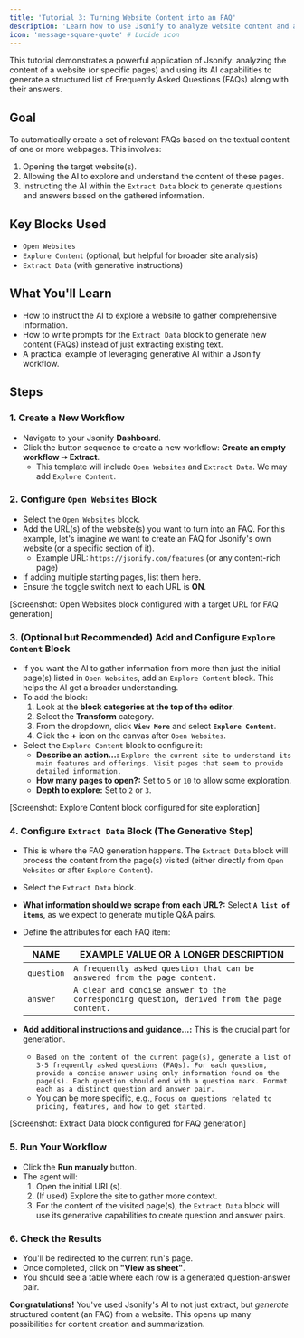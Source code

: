 ```yaml
---
title: 'Tutorial 3: Turning Website Content into an FAQ'
description: 'Learn how to use Jsonify to analyze website content and automatically generate a list of Frequently Asked Questions (FAQs).'
icon: 'message-square-quote' # Lucide icon
---
```


This tutorial demonstrates a powerful application of Jsonify: analyzing the content of a website (or specific pages) and using its AI capabilities to generate a structured list of Frequently Asked Questions (FAQs) along with their answers.

## Goal

To automatically create a set of relevant FAQs based on the textual content of one or more webpages. This involves:
1. Opening the target website(s).
2. Allowing the AI to explore and understand the content of these pages.
3. Instructing the AI within the `Extract Data` block to generate questions and answers based on the gathered information.

## Key Blocks Used

* `Open Websites`
* `Explore Content` (optional, but helpful for broader site analysis)
* `Extract Data` (with generative instructions)

## What You'll Learn

* How to instruct the AI to explore a website to gather comprehensive information.
* How to write prompts for the `Extract Data` block to generate new content (FAQs) instead of just extracting existing text.
* A practical example of leveraging generative AI within a Jsonify workflow.

## Steps

### 1. Create a New Workflow

* Navigate to your Jsonify **Dashboard**.
* Click the button sequence to create a new workflow: **Create an empty workflow ➙ Extract**.
  * This template will include `Open Websites` and `Extract Data`. We may add `Explore Content`.

### 2. Configure `Open Websites` Block

* Select the `Open Websites` block.
* Add the URL(s) of the website(s) you want to turn into an FAQ. For this example, let's imagine we want to create an FAQ for Jsonify's own website (or a specific section of it).
  * Example URL: `https://jsonify.com/features` (or any content-rich page)
* If adding multiple starting pages, list them here.
* Ensure the toggle switch next to each URL is **ON**.

[Screenshot: Open Websites block configured with a target URL for FAQ generation]

### 3. (Optional but Recommended) Add and Configure `Explore Content` Block

* If you want the AI to gather information from more than just the initial page(s) listed in `Open Websites`, add an `Explore Content` block. This helps the AI get a broader understanding.
* To add the block:
    1. Look at the **block categories at the top of the editor**.
    2. Select the **Transform** category.
    3. From the dropdown, click **`View More`** and select **`Explore Content`**.
    4. Click the **+** icon on the canvas after `Open Websites`.
* Select the `Explore Content` block to configure it:
  * **Describe an action...:** `Explore the current site to understand its main features and offerings. Visit pages that seem to provide detailed information.`
  * **How many pages to open?:** Set to `5` or `10` to allow some exploration.
  * **Depth to explore:** Set to `2` or `3`.

[Screenshot: Explore Content block configured for site exploration]

### 4. Configure `Extract Data` Block (The Generative Step)

* This is where the FAQ generation happens. The `Extract Data` block will process the content from the page(s) visited (either directly from `Open Websites` or after `Explore Content`).
* Select the `Extract Data` block.
* **What information should we scrape from each URL?:** Select **`A list of items`**, as we expect to generate multiple Q&A pairs.
* Define the attributes for each FAQ item:

  | NAME       | EXAMPLE VALUE OR A LONGER DESCRIPTION                                                                 |
  | ---------- | ----------------------------------------------------------------------------------------------------- |
  | `question` | `A frequently asked question that can be answered from the page content.`                             |
  | `answer`   | `A clear and concise answer to the corresponding question, derived from the page content.`            |

* **Add additional instructions and guidance...:** This is the crucial part for generation.
  * `Based on the content of the current page(s), generate a list of 3-5 frequently asked questions (FAQs). For each question, provide a concise answer using only information found on the page(s). Each question should end with a question mark. Format each as a distinct question and answer pair.`
  * You can be more specific, e.g., `Focus on questions related to pricing, features, and how to get started.`

[Screenshot: Extract Data block configured for FAQ generation]

### 5. Run Your Workflow

* Click the **Run manualy** button.
* The agent will:
  1. Open the initial URL(s).
  2. (If used) Explore the site to gather more context.
  3. For the content of the visited page(s), the `Extract Data` block will use its generative capabilities to create question and answer pairs.

### 6. Check the Results

* You'll be redirected to the current run's page.
* Once completed, click on **"View as sheet"**.
* You should see a table where each row is a generated question-answer pair.

**Congratulations!** You've used Jsonify's AI to not just extract, but *generate* structured content (an FAQ) from a website. This opens up many possibilities for content creation and summarization.